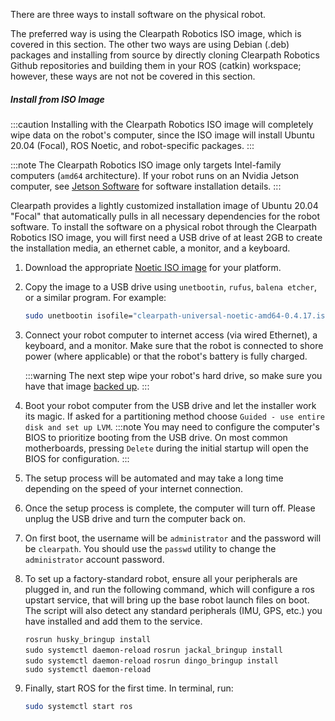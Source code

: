 
There are three ways to install software on the physical robot.

The preferred way is using the Clearpath Robotics ISO image, which is covered in this section.
The other two ways are using Debian (.deb) packages and installing from source by directly
cloning Clearpath Robotics Github repositories and building them in your ROS (catkin) workspace;
however, these ways are not not be covered in this section.

##### Install from ISO Image

:::caution
Installing with the Clearpath Robotics ISO image will completely wipe data on the robot's computer,
since the ISO image will install Ubuntu 20.04 (Focal), ROS Noetic, and robot-specific packages.
:::

:::note
The Clearpath Robotics ISO image only targets Intel-family computers (`amd64` architecture).
If your robot runs on an Nvidia Jetson computer, see
[Jetson Software](/docs/computers/jetson/jetson_software) for software installation details.
:::

Clearpath provides a lightly customized installation image of Ubuntu 20.04 "Focal" that automatically
pulls in all necessary dependencies for the robot software. To install the software on a
physical robot through the Clearpath Robotics ISO image, you will first need a USB drive of at least
2GB to create the installation media, an ethernet cable, a monitor, and a keyboard.

1. Download the appropriate [Noetic ISO image](https://packages.clearpathrobotics.com/stable/images/latest/noetic-focal/)
   for your platform.

2. Copy the image to a USB drive using `unetbootin`, `rufus`, `balena etcher`, or a similar program. For example:

    ```bash
    sudo unetbootin isofile="clearpath-universal-noetic-amd64-0.4.17.iso"
    ```

3. Connect your robot computer to internet access (via wired Ethernet), a keyboard, and a monitor. Make sure that the
    robot is connected to shore power (where applicable) or that the robot's battery is fully charged.

    :::warning
    The next step wipe your robot's hard drive, so make sure you have that image
    [backed up](#performing-a-backup).
    :::

4. Boot your robot computer from the USB drive and let the installer work its magic.  If asked for a partitioning method
    choose `Guided - use entire disk and set up LVM`.
    :::note
    You may need to configure the computer's BIOS to prioritize booting from the USB drive. On most common
    motherboards, pressing `Delete` during the initial startup will open the BIOS for configuration.
    :::
5. The setup process will be automated and may take a long time depending on the speed of your internet connection.
6. Once the setup process is complete, the computer will turn off. Please unplug the USB drive and turn the computer back on.
7. On first boot, the username will be `administrator` and the password will be `clearpath`. You should use the
   `passwd` utility to change the `administrator` account password.
8. To set up a factory-standard robot, ensure all your peripherals are plugged in, and run the following command,
    which will configure a ros upstart service, that will bring up the base robot launch files on boot.
    The script will also detect any standard peripherals (IMU, GPS, etc.) you have installed and add them to
    the service.

    <Tabs groupId="ros_versions">
      <TabItem
        value="husky"
        label="Husky"
        default
      >
        <code>rosrun husky_bringup install<br />sudo systemctl daemon-reload</code>
      </TabItem>
      <TabItem
        value="jackal"
        label="Jackal"
      >
        <code>rosrun jackal_bringup install<br />sudo systemctl daemon-reload</code>
      </TabItem>
      <TabItem
        value="dingo"
        label="Dingo"
      >
        <code>rosrun dingo_bringup install<br />sudo systemctl daemon-reload</code>
      </TabItem>
    </Tabs>

9. Finally, start ROS for the first time. In terminal, run:

    ```bash
    sudo systemctl start ros
    ```

<!-- The ros-noetic-*-robot packages don't seem to exist, so commenting out this section for now.

##### Installing from Debian Packages

If you are installing software on a physical robot through Debian packages, you will first
need to ensure that the robot's computer is running Ubuntu 20.04 (Focal) and ROS Noetic.

1. Before you can install the Dingo packages, you need to configure Ubuntu's APT package
    manager to add Clearpath's package server.

    1. Install the authentication key for the packages.clearpathrobotics.com repository. In terminal, run:

        ```bash
        wget https://packages.clearpathrobotics.com/public.key -O - | sudo apt-key add -
        ```

    2. Add the debian sources for the repository. In terminal, run:

       ```bash
       sudo sh -c 'echo "deb https://packages.clearpathrobotics.com/stable/ubuntu $(lsb_release -cs) main" > /etc/apt/sources.list.d/clearpath-latest.list'
       ```

    3. Update your computer's package cache. In terminal, run:
    
        ```bash
        sudo apt-get update
        ```

  2. After the robot's computer is configured to use Clearpath's debian package repository,
     you can install the robot-specific packages.

      1. On a physical robot, you should only need the robot packages. In terminal, run:

          <Tabs groupId="ros_versions">
            <TabItem
              value="husky"
              label="Husky"
              default
            >
              <code>sudo apt-get install ros-noetic-husky-robot</code>
            </TabItem>
            <TabItem
              value="dingo"
              label="Dingo"
            >
              <code>sudo apt-get install ros-noetic-dingo-robot</code>
            </TabItem>
          </Tabs>      

      2. Install the `robot_upstart` job and configure the bringup service so that ROS will launch each time the robot starts. In terminal, run:

          <Tabs groupId="ros_versions">
            <TabItem
              value="husky"
              label="Husky"
              default
            >
              <code>rosrun husky_bringup install<br />sudo systemctl daemon-reload</code>
            </TabItem>
            <TabItem
              value="dingo"
              label="Dingo"
            >
              <code>rosrun dingo_bringup install<br />sudo systemctl daemon-reload</code>
            </TabItem>
          </Tabs>

      3. Finally, start ROS for the first time. In terminal, run:

            ```bash
            sudo systemctl start ros
            ```
-->